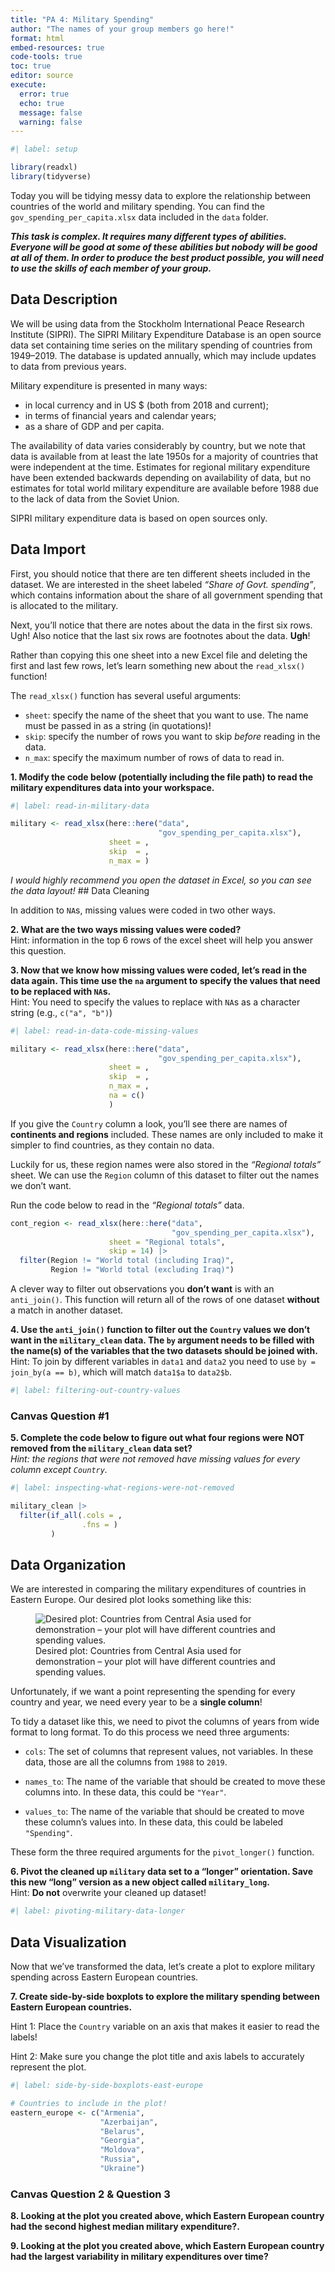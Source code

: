 ```yaml
---
title: "PA 4: Military Spending"
author: "The names of your group members go here!"
format: html
embed-resources: true
code-tools: true
toc: true
editor: source
execute: 
  error: true
  echo: true
  message: false
  warning: false
---
```


```r
#| label: setup

library(readxl) 
library(tidyverse)
```

Today you will be tidying messy data to explore the relationship between
countries of the world and military spending. You can find the
`gov_spending_per_capita.xlsx` data included in the `data` folder. 

***This task is complex. It requires many different types of abilities. Everyone will be good at some of these abilities but nobody will be good at all of them. In order to produce the best product possible, you will need to use the skills of each member of your group.***

<!-- The person whose woke up first today starts as the Developer (typing and
listening to instructions from the Coder)!  -->

## Data Description

We will be using data from the Stockholm International Peace Research Institute
(SIPRI). The SIPRI Military Expenditure Database is an open source data set
containing time series on the military spending of countries from 1949--2019. 
The database is updated annually, which may include updates to data from
previous years.

Military expenditure is presented in many ways:

+ in local currency and in US $ (both from 2018 and current);
+ in terms of financial years and calendar years;
+ as a share of GDP and per capita.

The availability of data varies considerably by country, but we note that data
is available from at least the late 1950s for a majority of countries that were
independent at the time. Estimates for regional military expenditure have been
extended backwards depending on availability of data, but no estimates for total
world military expenditure are available before 1988 due to the lack of data
from the Soviet Union.

SIPRI military expenditure data is based on open sources only.

## Data Import

First, you should notice that there are ten different sheets included in the dataset. We are interested in the sheet labeled *"Share of Govt. spending"*, 
which contains information about the share of all government spending that is
allocated to the military.

Next, you'll notice that there are notes about the data in the first six rows.
Ugh! Also notice that the last six rows are footnotes about the data. **Ugh**!

Rather than copying this one sheet into a new Excel file and deleting the first
and last few rows, let's learn something new about the `read_xlsx()` function!

The `read_xlsx()` function has several useful arguments:

+ `sheet`: specify the name of the sheet that you want to use. The name must be
passed in as a string (in quotations)!
+ `skip`: specify the number of rows you want to skip *before* reading in the
data.
+ `n_max`: specify the maximum number of rows of data to read in.

**1. Modify the code below (potentially including the file path) to read the military expenditures data into your workspace.**

```r
#| label: read-in-military-data

military <- read_xlsx(here::here("data", 
                                 "gov_spending_per_capita.xlsx"), 
                      sheet = , 
                      skip  = , 
                      n_max = )
```

*I would highly recommend you open the dataset in Excel, so you can see the data layout!*
## Data Cleaning

In addition to `NA`s, missing values were coded in two other ways.

**2. What are the two ways missing values were coded?**  
Hint: information in the top 6 rows of the excel sheet will help you answer
this question.


**3. Now that we know how missing values were coded, let's read in the data again. This time use the `na` argument to specify the values that need to be replaced with `NA`s.**   
Hint: You need to specify the values to replace with `NA`s as a character string (e.g., `c("a", "b")`)

```r
#| label: read-in-data-code-missing-values

military <- read_xlsx(here::here("data", 
                                 "gov_spending_per_capita.xlsx"), 
                      sheet = , 
                      skip  = , 
                      n_max = , 
                      na = c()
                      )
```

<!-- Swap roles -- Developer becomes Coder, Coder becomes Developer! -->

If you give the `Country` column a look, you'll see there are names of **continents and regions** included. These names are only included to make it
simpler to find countries, as they contain no data.

Luckily for us, these region names were also stored in the *"Regional totals"*
sheet. We can use the `Region` column of this dataset to filter out the names we
don't want.

Run the code below to read in the *"Regional totals"* data.

```r
cont_region <- read_xlsx(here::here("data", 
                                    "gov_spending_per_capita.xlsx"), 
                      sheet = "Regional totals", 
                      skip = 14) |> 
  filter(Region != "World total (including Iraq)", 
         Region != "World total (excluding Iraq)")
```

A clever way to filter out observations you **don't want** is with an 
`anti_join()`. This function will return all of the rows of one dataset
**without** a match in another dataset.

**4. Use the `anti_join()` function to filter out the `Country` values we don't want in the `military_clean` data. The `by` argument needs to be filled with the name(s) of the variables that the two datasets should be joined with.**  
Hint: To join by different variables in `data1` and `data2` you need to use 
`by = join_by(a == b)`, which will match `data1$a` to `data2$b`.

```r
#| label: filtering-out-country-values

```

### Canvas Question #1

**5. Complete the code below to figure out what four regions were NOT removed from the `military_clean` data set?**  
*Hint: the regions that were not removed have missing values for every column except `Country`.* 

```r
#| label: inspecting-what-regions-were-not-removed

military_clean |> 
  filter(if_all(.cols = , 
                .fns = )
         )
```

## Data Organization

<!-- Swap roles -- Developer becomes Coder, Coder becomes Developer! -->

We are interested in comparing the military expenditures of countries in Eastern
Europe. Our desired plot looks something like this:

![Desired plot: Countries from Central Asia used for demonstration -- your plot will have different countries and spending values.](images/military-expenditure-plot.png)

Unfortunately, if we want a point representing the spending for every country
and year, we need every year to be a **single column**!

To tidy a dataset like this, we need to pivot the columns of years from wide
format to long format. To do this process we need three arguments:

+ `cols`: The set of columns that represent values, not variables. In these
data, those are all the columns from `1988` to `2019`.

+ `names_to`: The name of the variable that should be created to move these
columns into. In these data, this could be `"Year"`.

+ `values_to`: The name of the variable that should be created to move these
column's values into. In these data, this could be labeled `"Spending"`.

These form the three required arguments for the `pivot_longer()` function.

**6. Pivot the cleaned up `military` data set to a "longer" orientation. Save this new "long" version as a new object called `military_long`.**  
Hint: **Do not** overwrite your cleaned up dataset!

```r
#| label: pivoting-military-data-longer

```

## Data Visualization

<!-- Swap roles -- Developer becomes Coder, Coder becomes Developer! -->

Now that we've transformed the data, let's create a plot to explore military
spending across Eastern European countries.

**7. Create side-by-side boxplots to explore the military spending between Eastern European countries.**

Hint 1: Place the `Country` variable on an axis that makes it easier to read the
labels!

Hint 2: Make sure you change the plot title and axis labels to accurately
represent the plot.

```r
#| label: side-by-side-boxplots-east-europe

# Countries to include in the plot!
eastern_europe <- c("Armenia", 
                    "Azerbaijan",
                    "Belarus", 
                    "Georgia", 
                    "Moldova", 
                    "Russia", 
                    "Ukraine")


```

### Canvas Question 2 & Question 3

**8. Looking at the plot you created above, which Eastern European country had the second highest median military expenditure?.**

**9. Looking at the plot you created above, which Eastern European country had the largest variability in military expenditures over time?**
